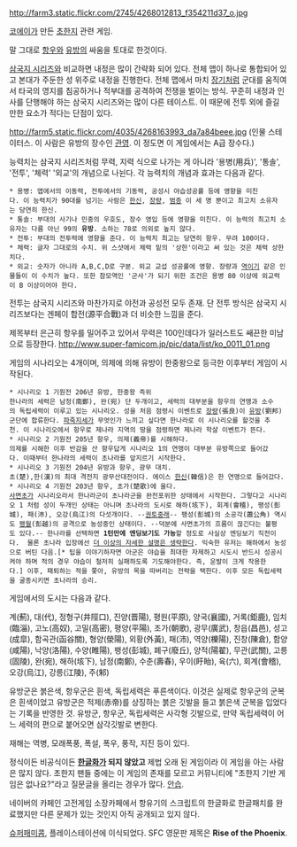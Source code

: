 http://farm3.static.flickr.com/2745/4268012813_f354211d37_o.jpg

[[코에이]]가 만든 [[초한지]] 관련 게임.

말 그대로 [[항우]]와 [[한고제|유방]]의 싸움을 토대로 한것이다.

[[삼국지 시리즈]]와 비교하면 내정은 많이 간략화 되어 있다. 전체 맵이 하나로 통합되어 있고 본대가 주둔한 성 위주로 내정을 진행한다. 전체 맵에서 마치 [[장기]]처럼 군대를 움직여서 타국의 영지를 침공하거나 적부대를 공격하여 전쟁을 벌이는 방식. 꾸준히 내정과 인사를 단행해야 하는 삼국지 시리즈와는 많이 다른 테이스트. 이 때문에 전투 외에 즐길 만한 요소가 적다는 단점이 있다.

http://farm5.static.flickr.com/4035/4268163993_da7a84beee.jpg
(인물 스테이터스. 이 사람은 유방의 장수인 [[관영]]. 이 정도면 이 게임에서는 A급 장수다.)

능력치는 삼국지 시리즈처럼 무력, 지력 식으로 나가는 게 아니라 '용병(用兵)', '통솔', '전투', '체력' '외교'의 개념으로 나뉜다. 각 능력치의 개념과 효과는 다음과 같다.
 * 용병: 맵에서의 이동력, 전투에서의 기동력, 공성시 야습성공률 등에 영향을 미친다. 이 능력치가 90대를 넘기는 사람은 [[한신]], [[장량]], [[범증]] 이 세 명 뿐이고 최고치 소유자는 당연히 한신.
 * 통솔: 부대의 사기나 민중의 우호도, 장수 영입 등에 영향을 미친다. 이 능력의 최고치 소유자는 다름 아닌 99의 '''유방'''. 소하는 78로 의외로 높지 않다.
 * 전투: 부대의 전투력에 영향을 준다. 이 능력치 최고는 당연히 항우. 무려 100이다.
 * 체력: 글자 그대로의 수치. 위 스샷에서 체력 밑의 '상한'이라고 써 있는 것은 체력 상한치다.
 * 외교: 숫자가 아니라 A,B,C,D로 구분. 외교 교섭 성공률에 영향. 장량과 [[역이기]] 같은 인물들이 이 수치가 높다. 또한 참모역인 '군사'가 되기 위한 조건은 용병 80 이상에 외교력이 B 이상이어야 한다.

전투는 삼국지 시리즈와 마찬가지로 야전과 공성전 모두 존재. 단 전투 방식은 삼국지 시리즈보다는 겐페이 합전(源平合戰)과 더 비슷한 느낌을 준다.

제목부터 은근히 항우를 밀어주고 있어서 무력은 100인데다가 일러스트도 쌔끈한 미남으로 등장한다.
http://www.super-famicom.jp/pic/data/list/ko_0011_01.png

게임의 시나리오는 4개이며, 의제에 의해 유방이 한중왕으로 등극한 이후부터 게임이 시작된다.

 * 시나리오 1 기원전 206년 유방, 한중왕 즉위
 한나라의 세력은 남정(南鄭), 완(宛) 단 두개이고, 세력의 대부분을 항우의 연맹과 소수의 독립세력이 이루고 있는 시나리오. 성을 처음 점령시 이벤트로 [[장량]](張良)이 [[유방]](劉邦)군단에 합류한다. [[파죽지세]]가 무엇인가 느끼고 싶다면 한나라로 이 시나리오를 할것을 추천. 이 시나리오에서 항우로 제나라 지역의 땅을 점령하면 제나라 학살 이벤트가 뜬다.
 * 시나리오 2 기원전 205년 항우, 의제(義帝)를 시해하다.
 의제를 시해한 이후 반감을 산 항우답게 시나리오 1의 연맹이 대부분 유방쪽으로 들어갔다. 이때부터 한나라의 세력이 초나라를 앞지르기 시작한다.
 * 시나리오 3 기원전 204년 유방과 항우, 광무 대치.
 초(楚),한(漢)의 최대 격전지 광무산대전이다. 에이스 [[한신]](韓信)은 한 연맹으로 들어갔다.
 * 시나리오 4 기원전 203년 항우, 초가(楚歌)에 울다.
 [[사면초가]] 시나리오라서 한나라군이 초나라군을 완전포위한 상태에서 시작한다. 그렇다고 시나리오 1 처럼 성이 두개인 상태는 아니며 초나라의 도시로 해하(垓下), 회계(會稽), 팽성(彭城), 패(沛), 오강(烏江)의 다섯개이다. --[[권토중래]]-- 팽성(彭城)의 소공각(蕭公角) 역시도 [[팽월]](彭越)의 공격으로 농성중인 상태이다. --덕분에 사면초가의 흐름이 끊긴다는 불평도 있다.-- 한나라를 선택하면 '''1턴만에 엔딩보기도 가능'''할 정도로 사실상 엔딩보기 직전이다.  물론 초나라 입장에선 [[더 이상의 자세한 설명은 생략한다]]. 익숙한 유저는 해하에서 농성으로 버틴 다음.[* 팁을 이야기하자면 아군은 야습을 최대한 자제하고 시도시 반드시 성공시켜야 하며 적의 경우 야습이 철저히 실패하도록 기도해야한다. 즉, 운발이 크게 작용한다.] 이후, 패퇴하는 적을 쫓아, 유방의 목을 따버리는 전략을 택한다. 이후 모든 독립세력을 굴종시키면 초나라의 승리.

게임에서의 도시는 다음과 같다.

계(薊), 대(代), 정형구(井陘口), 진양(晋陽), 평원(平原), 양국(襄國), 거록(鉅鹿), 임치(臨淄), 고노(高奴), 고밀(高密), 평양(平陽), 조가(朝歌), 광무(廣武), 창읍(昌邑), 성고(成皐), 함곡관(函谷關), 형양(滎陽), 외황(外黃), 패(沛), 역양(櫟陽), 진창(陳倉), 함양(咸陽), 낙양(洛陽), 수양(睢陽), 팽성(彭城), 폐구(廢丘), 양적(陽翟), 무관(武關), 고릉(固陵), 완(宛), 해하(垓下), 남정(南鄭), 수춘(壽春), 우이(盱眙), 육(六), 회계(會稽), 오강(烏江), 강릉(江陵), 주(邾)

유방군은 붉은색, 항우군은 흰색, 독립세력은 푸른색이다. 이것은 실제로 항우군의 군복은 흰색이었고 유방군은 적제(赤帝)를 상징하는 붉은 깃발을 들고 붉은색 군복을 입었다는 기록을 반영한 것. 유방군, 항우군, 독립세력은 사각형 깃발으로, 만약 독립세력이 어느 세력의 편으로 붙어오면 삼각깃발로 변한다.

재해는 역병, 모래폭풍, 폭설, 폭우, 풍작, 지진 등이 있다.

정식이든 비공식이든 '''[[한글화]]가 되지 않았고''' 제법 오래 된 게임이라 이 게임을 아는 사람은 많지 않다. 초한지 팬들 중에는 이 게임의 존재를 모르고 커뮤니티에 "초한지 기반 게임은 없나요?"라고 질문글을 올리는 경우가 많다. [[안습]].

네이버의 카페인 고전게임 소장카페에서 항유기의 스크립트의 한글화로 한글패치를 완료했지만 다른 문제가 있는 것인지 아직 공개되고 있지 않다.

[[슈퍼패미콤]], 플레이스테이션에 이식되었다. SFC 영문판 제목은 '''Rise of the Phoenix'''.
